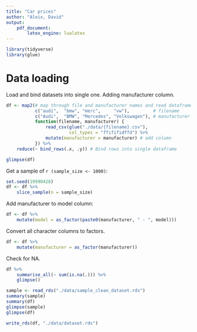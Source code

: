 ```yaml
---
title: "Car prices"
author: "Aleix, David"
output:
    pdf_document:
        latex_engine: lualatex
---
```


```r
library(tidyverse)
library(glue)
```

# Data loading

Load and bind datasets into single one. Adding manufacturer column.

```r
df <- map2(# map through file and manufacturer names and read dataframes
           c("audi",  "bmw", "merc",     "vw"),         # filename
           c("Audi",  "BMW", "Mercedes", "Volkswagen"), # manufacturer
           function(filename, manufacturer) {
               read_csv(glue("./data/{filename}.csv"),
                        col_types = "ffififidffd") %>%
               mutate(manufacturer = manufacturer) # add column
           }) %>%
    reduce(~ bind_rows(.x, .y)) # Bind rows into single dataframe
```

```r
glimpse(df)
```

Get a sample of `r (sample_size <- 1000)`:

```r
set.seed(19990428)
df <- df %>%
    slice_sample(n = sample_size)
```

Add manufacturer to model column:

```r
df <- df %>%
    mutate(model = as_factor(paste0(manufacturer, " - ", model)))
```

Convert all  character columns to factors.

```r
df <- df %>%
    mutate(manufacturer = as_factor(manufacturer))
```

Check for NA.

```r
df %>%
    summarise_all(~ sum(is.na(.))) %>%
    glimpse()
```


```r
sample <- read_rds("./data/sample_clean_dataset.rds")
summary(sample)
summary(df)
glimpse(sample)
glimpse(df)
```


```r
write_rds(df, "./data/dataset.rds")
```





